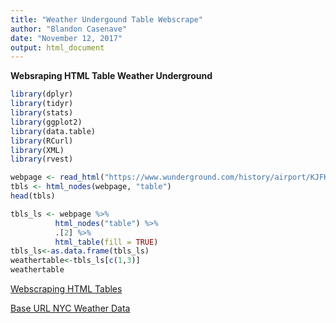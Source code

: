 ```yaml
---
title: "Weather Undergound Table Webscrape"
author: "Blandon Casenave"
date: "November 12, 2017"
output: html_document
---
```



**Websraping HTML Table Weather Underground**

```r
library(dplyr)
library(tidyr)
library(stats)
library(ggplot2)
library(data.table)
library(RCurl)
library(XML)
library(rvest)
```

```r
webpage <- read_html("https://www.wunderground.com/history/airport/KJFK/2016/2/23/CustomHistory.html?dayend=1&monthend=8&yearend=2016&req_city=&req_state=&req_statename=&reqdb.zip=&reqdb.magic=&reqdb.wmo=")
tbls <- html_nodes(webpage, "table")
head(tbls)

tbls_ls <- webpage %>%
          html_nodes("table") %>%
          .[2] %>%
          html_table(fill = TRUE)
tbls_ls<-as.data.frame(tbls_ls)
weathertable<-tbls_ls[c(1,3)]
weathertable
```

[Webscraping HTML Tables](http://bradleyboehmke.github.io/2015/12/scraping-html-tables.html)

[Base URL NYC Weather Data](https://www.wunderground.com/history/airport/KJFK/2016/2/23/CustomHistory.html?)

